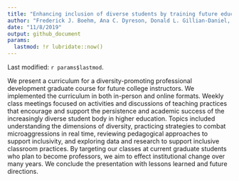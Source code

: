 ```yaml
---
title: "Enhancing inclusion of diverse students by training future educators"
author: "Frederick J. Boehm, Ana C. Dyreson, Donald L. Gillian-Daniel, Brett R. Nachman, Sara Paris, Edmond S. Ramly, Katherine M. Robiadek, Janaina M. Saad"
date: "11/8/2019"
output: github_document
params:
  lastmod: !r lubridate::now()
---
```


Last modified: `r params$lastmod`.

We present a curriculum for a diversity-promoting professional development graduate course 
for future college instructors. We implemented the curriculum in both in-person 
and online formats. Weekly class meetings focused on activities and discussions 
of teaching practices that encourage and support the persistence and 
academic success of the increasingly diverse student 
body in higher education. Topics included understanding the dimensions of 
diversity, practicing strategies to combat microaggressions in real time, 
reviewing pedagogical approaches to support inclusivity, and exploring data and 
research to support inclusive classroom practices. By targeting our classes at current 
graduate students who plan to become professors, we aim to effect institutional 
change over many years. We conclude the presentation with lessons learned and 
future directions.


